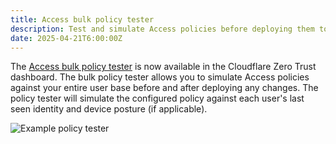 ```yaml
---
title: Access bulk policy tester
description: Test and simulate Access policies before deploying them to production. The Access bulk policy tester allows you to test your policies against your entire user population before and after deploying them.
date: 2025-04-21T6:00:00Z
---
```


The [Access bulk policy tester](/cloudflare-one/policies/access/policy-management/#test-all-policies-in-an-application) is now available in the Cloudflare Zero Trust dashboard. The bulk policy tester allows you to simulate Access policies against your entire user base before and after deploying any changes. The policy tester will simulate the configured policy against each user's last seen identity and device posture (if applicable).

![Example policy tester](~/assets/images/changelog/access/example-policy-tester.png)

